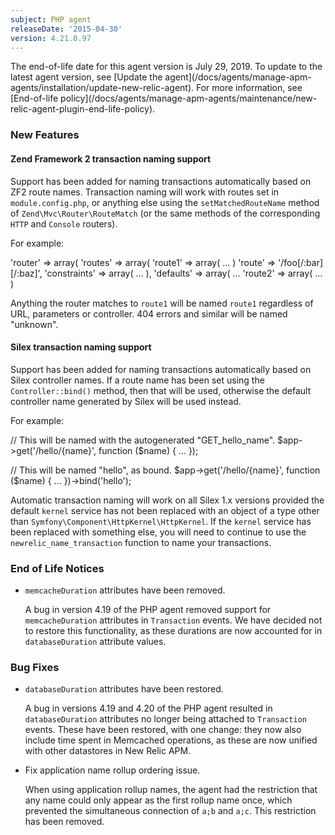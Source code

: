 ```yaml
---
subject: PHP agent
releaseDate: '2015-04-30'
version: 4.21.0.97
---
```


<Callout variant="important">
  The end-of-life date for this agent version is July 29, 2019. To update to the latest agent version, see [Update the agent](/docs/agents/manage-apm-agents/installation/update-new-relic-agent). For more information, see [End-of-life policy](/docs/agents/manage-apm-agents/maintenance/new-relic-agent-plugin-end-life-policy).
</Callout>

### New Features

#### Zend Framework 2 transaction naming support

Support has been added for naming transactions automatically based on ZF2 route names. Transaction naming will work with routes set in `module.config.php`, or anything else using the `setMatchedRouteName` method of `Zend\Mvc\Router\RouteMatch` (or the same methods of the corresponding `HTTP` and `Console` routers).

For example:

'router' => array( 'routes' => array( 'route1' => array( ... ) 'route' => '/foo\[/:bar]\[/:baz]', 'constraints' => array( ... ), 'defaults' => array( ... 'route2' => array( ... )

Anything the router matches to `route1` will be named `route1` regardless of URL, parameters or controller. 404 errors and similar will be named "unknown".

#### Silex transaction naming support

Support has been added for naming transactions automatically based on Silex controller names. If a route name has been set using the `Controller::bind()` method, then that will be used, otherwise the default controller name generated by Silex will be used instead.

For example:

// This will be named with the autogenerated "GET_hello_name". $app->get('/hello/&#x7B;name}', function ($name) &#x7B; ... });

// This will be named "hello", as bound. $app->get('/hello/&#x7B;name}', function ($name) &#x7B; ... })->bind('hello');

Automatic transaction naming will work on all Silex 1.x versions provided the default `kernel` service has not been replaced with an object of a type other than `Symfony\Component\HttpKernel\HttpKernel`. If the `kernel` service has been replaced with something else, you will need to continue to use the `newrelic_name_transaction` function to name your transactions.

### End of Life Notices

* `memcacheDuration` attributes have been removed.

  A bug in version 4.19 of the PHP agent removed support for `memcacheDuration` attributes in `Transaction` events. We have decided not to restore this functionality, as these durations are now accounted for in `databaseDuration` attribute values.

### Bug Fixes

* `databaseDuration` attributes have been restored.

  A bug in versions 4.19 and 4.20 of the PHP agent resulted in `databaseDuration` attributes no longer being attached to `Transaction` events. These have been restored, with one change: they now also include time spent in Memcached operations, as these are now unified with other datastores in New Relic APM.
* Fix application name rollup ordering issue.

  When using application rollup names, the agent had the restriction that any name could only appear as the first rollup name once, which prevented the simultaneous connection of `a;b` and `a;c`. This restriction has been removed.
